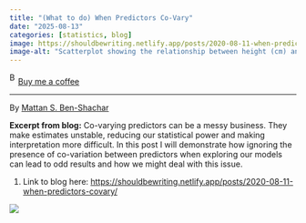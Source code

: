```yaml
---
title: "(What to do) When Predictors Co-Vary"
date: "2025-08-13"
categories: [statistics, blog]
image: https://shouldbewriting.netlify.app/posts/2020-08-11-when-predictors-covary/index_files/figure-html/tri_plot-1.png
image-alt: "Scatterplot showing the relationship between height (cm) and weight (kg), with each point representing an individual. Points are color-coded by age in years, ranging from blue (younger) to red (older), showing a general trend of increasing weight with height and age."
---
```


<link href="https://fonts.googleapis.com/css?family=Cookie" rel="stylesheet"><a class="bmc-button" target="_blank" href="https://www.buymeacoffee.com/JoscelinRocha">![Buy me a coffee](https://cdn.buymeacoffee.com/buttons/bmc-new-btn-logo.svg){alt="Buy me a coffee" width="15" height="21"}Buy me a coffee</a>

------------------------------------------------------------------------

By [Mattan S. Ben-Shachar](https://shouldbewriting.netlify.app/posts/2020-08-11-when-predictors-covary/)

**Excerpt from blog:** Co-varying predictors can be a messy business. They make estimates unstable, reducing our statistical power and making interpretation more difficult. In this post I will demonstrate how ignoring the presence of co-variation between predictors when exploring our models can lead to odd results and how we might deal with this issue.

1.  Link to blog here: <https://shouldbewriting.netlify.app/posts/2020-08-11-when-predictors-covary/>

[![](https://shouldbewriting.netlify.app/posts/2020-08-11-when-predictors-covary/index_files/figure-html/tri_plot-1.png){fig-alt="Scatterplot showing the relationship between height (cm) and weight (kg), with each point representing an individual. Points are color-coded by age in years, ranging from blue (younger) to red (older), showing a general trend of increasing weight with height and age."}](https://shouldbewriting.netlify.app/posts/2020-08-11-when-predictors-covary/)
